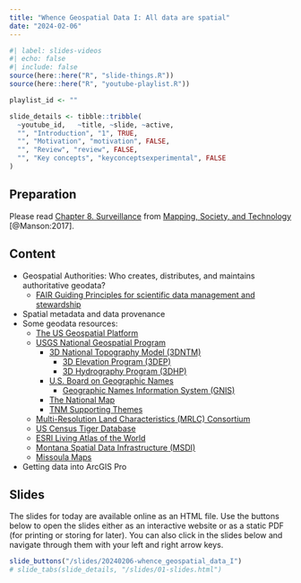 ```yaml
---
title: "Whence Geospatial Data I: All data are spatial"
date: "2024-02-06"
---
```


```r
#| label: slides-videos
#| echo: false
#| include: false
source(here::here("R", "slide-things.R"))
source(here::here("R", "youtube-playlist.R"))

playlist_id <- ""

slide_details <- tibble::tribble(
  ~youtube_id,   ~title, ~slide, ~active,
  "", "Introduction", "1", TRUE,
  "", "Motivation", "motivation", FALSE,
  "", "Review", "review", FALSE,
  "", "Key concepts", "keyconceptsexperimental", FALSE
)
```


## Preparation
Please read [Chapter 8. Surveillance](https://open.lib.umn.edu/mapping/chapter/8-surveillance/){target="_blank"} from [Mapping, Society, and Technology](https://open.lib.umn.edu/mapping/){target="_blank"} [@Manson:2017].

## Content

- Geospatial Authorities: Who creates, distributes, and maintains authoritative geodata?
  - [FAIR Guiding Principles for scientific data management and stewardship](https://www.go-fair.org/fair-principles/){target="_blank"} 
- Spatial metadata and data provenance
- Some geodata resources:
  - [The US Geospatial Platform](https://www.geoplatform.gov){target="_blank"}
  - [USGS National Geospatial Program](https://www.usgs.gov/programs/national-geospatial-program){target="_blank"}
    - [3D National Topography Model (3DNTM)](https://www.usgs.gov/programs/national-geospatial-program/3d-national-topography-model){target="_blank"}
      - [3D Elevation Program (3DEP)](https://www.usgs.gov/3d-elevation-program){target="_blank"}
      - [3D Hydrography Program (3DHP)](https://www.usgs.gov/3d-hydrography-program){target="_blank"}
    - [U.S. Board on Geographic Names](https://www.usgs.gov/us-board-on-geographic-names){target="_blank"}
      - [Geographic Names Information System (GNIS)](https://edits.nationalmap.gov/apps/gaz-domestic/public/search/names){target="_blank"}
    - [The National Map](https://www.usgs.gov/programs/national-geospatial-program/national-map){target="_blank"}
    - [TNM Supporting Themes](https://www.usgs.gov/programs/national-geospatial-program/supporting-themes){target="_blank"}
  - [Multi-Resolution Land Characteristics (MRLC) Consortium](https://www.mrlc.gov){target="_blank"}
  - [US Census Tiger Database](https://www.census.gov/programs-surveys/geography/guidance/tiger-data-products-guide.html){target="_blank"}
  - [ESRI Living Atlas of the World](https://livingatlas.arcgis.com/en/home/){target="_blank"}
  - [Montana Spatial Data Infrastructure (MSDI)](https://msl.mt.gov/geoinfo/data/msdi/){target="_blank"}
  - [Missoula Maps](https://missoulamaps-cityofmissoula.hub.arcgis.com){target="_blank"}
- Getting data into ArcGIS Pro

## Slides

The slides for today are available online as an HTML file. Use the buttons below to open the slides either as an interactive website or as a static PDF (for printing or storing for later). You can also click in the slides below and navigate through them with your left and right arrow keys.

```r
slide_buttons("/slides/20240206-whence_geospatial_data_I")
# slide_tabs(slide_details, "/slides/01-slides.html")
```
